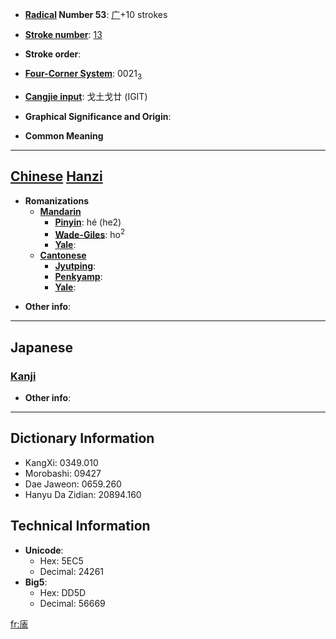 * '''[[Wiktionary:Chinese radical index| Radical]] Number 53''': [[Wiktionary:Chinese radical index 广|广]]+10 strokes

* '''[[Wiktionary:Chinese total strokes index|Stroke number]]''': [[Wiktionary:Chinese total strokes index 13|13]]

* '''Stroke order''': 

* '''[[Wiktionary:Chinese four corner index|Four-Corner System]]''': 0021<sub>3</sub>

* '''[[Wiktionary:Chinese Cangjie index|Cangjie input]]''': 戈土戈廿 (IGIT)

* '''Graphical Significance and Origin''': 

* '''Common Meaning'''

----

== [[Chinese]] [[Hanzi]] ==

* '''Romanizations'''
** '''[[Mandarin]]'''
*** '''[[Pinyin]]''': hé (he2)
*** '''[[Wade-Giles]]''': ho<sup>2</sup>
*** '''[[Yale]]''': 
** '''[[Cantonese]]'''
*** '''[[Jyutping]]''':
*** '''[[Penkyamp]]''': 
*** '''[[Yale]]''': 

* '''Other info''': 

----

==Japanese==
===[[Kanji]]===
{{kanji|on readings=[[あふ]] (afu), [[かふ]] (kafu), [[がふ]] (gafu)|kun readings=}}

* '''Other info''':  

----

== Dictionary Information ==

* KangXi: 0349.010
* Morobashi: 09427
* Dae Jaweon: 0659.260
* Hanyu Da Zidian: 20894.160

== Technical Information ==

* '''Unicode''':
** Hex: 5EC5
** Decimal: 24261
* '''Big5''':
** Hex: DD5D
** Decimal: 56669

[[fr:廅]]